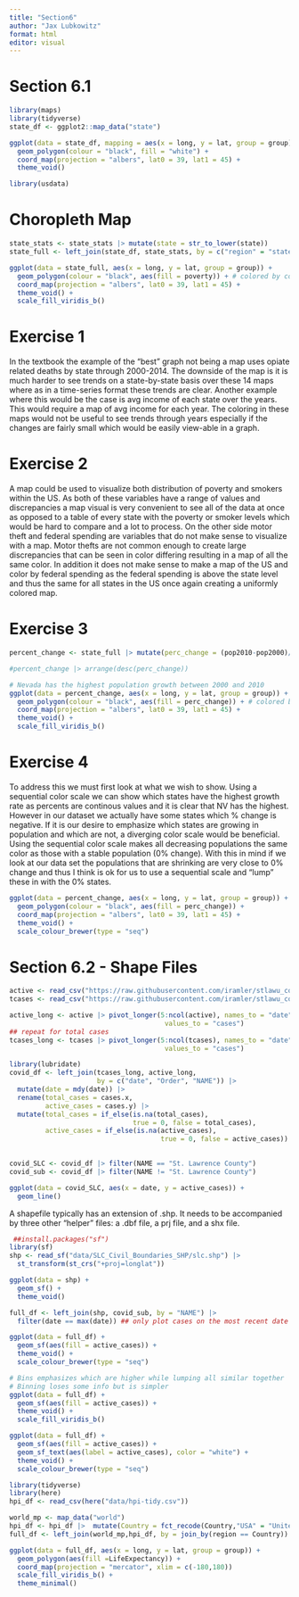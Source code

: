 ```yaml
---
title: "Section6"
author: "Jax Lubkowitz"
format: html
editor: visual
---
```

# Section 6.1
```r
library(maps)
library(tidyverse)
state_df <- ggplot2::map_data("state")
```

```r
ggplot(data = state_df, mapping = aes(x = long, y = lat, group = group)) +
  geom_polygon(colour = "black", fill = "white") +
  coord_map(projection = "albers", lat0 = 39, lat1 = 45) +
  theme_void()
```

```r
library(usdata)
```

# Choropleth Map
```r
state_stats <- state_stats |> mutate(state = str_to_lower(state))
state_full <- left_join(state_df, state_stats, by = c("region" = "state"))

ggplot(data = state_full, aes(x = long, y = lat, group = group)) +
  geom_polygon(colour = "black", aes(fill = poverty)) + # colored by coal variable
  coord_map(projection = "albers", lat0 = 39, lat1 = 45) +
  theme_void() +
  scale_fill_viridis_b()
```

# Exercise 1
In the textbook the example of the "best" graph not being a map uses opiate related deaths by state through 2000-2014. The downside of the map is it is much harder to see trends on a state-by-state basis over these 14 maps where as in a time-series format these trends are clear. Another example where this would be the case is avg income of each state over the years. This would require a map of avg income for each year. The coloring in these maps would not be useful to see trends through years especially if the changes are fairly small which would be easily view-able in a graph.


# Exercise 2
A map could be used to visualize both distribution of poverty and smokers within the US. As both of these variables have a range of values and discrepancies a map visual is very convenient to see all of the data at once as opposed to a table of every state with the poverty or smoker levels which would be hard to compare and a lot to process. On the other side motor theft and federal spending are variables that do not make sense to visualize with a map. Motor thefts are not common enough to create large discrepancies that can be seen in color differing resulting in a map of all the same color. In addition it does not make sense to make a map of the US and color by federal spending as the federal spending is above the state level and thus the same for all states in the US once again creating a uniformly colored map. 

# Exercise 3
```r
percent_change <- state_full |> mutate(perc_change = (pop2010-pop2000)/pop2000)

#percent_change |> arrange(desc(perc_change))

# Nevada has the highest population growth between 2000 and 2010 
ggplot(data = percent_change, aes(x = long, y = lat, group = group)) +
  geom_polygon(colour = "black", aes(fill = perc_change)) + # colored by coal variable
  coord_map(projection = "albers", lat0 = 39, lat1 = 45) +
  theme_void() +
  scale_fill_viridis_b()
```

# Exercise 4
To address this we must first look at what we wish to show. Using a sequential color scale we can show which states have the highest growth rate as percents are continous values and it is clear that NV has the highest. However in our dataset we actually have some states which % change is negative. If it is our desire to emphasize which states are growing in population and which are not, a diverging color scale would be beneficial. Using the sequential color scale makes all decreasing populations the same color as those with a stable population (0% change). With this in mind if we look at our data set the populations that are shrinking are very close to 0% change and thus I think is ok for us to use a sequential scale and "lump" these in with the 0% states.
```r
ggplot(data = percent_change, aes(x = long, y = lat, group = group)) +
  geom_polygon(colour = "black", aes(fill = perc_change)) + 
  coord_map(projection = "albers", lat0 = 39, lat1 = 45) +
  theme_void() +
  scale_colour_brewer(type = "seq")
```

# Section 6.2 - Shape Files

```r
active <- read_csv("https://raw.githubusercontent.com/iramler/stlawu_covid/main/slc_towns_active_cases.csv", n_max = 34)
tcases <- read_csv("https://raw.githubusercontent.com/iramler/stlawu_covid/main/slc_towns_total_cases.csv", n_max = 34)

active_long <- active |> pivot_longer(5:ncol(active), names_to = "date",
                                       values_to = "cases")
## repeat for total cases
tcases_long <- tcases |> pivot_longer(5:ncol(tcases), names_to = "date",
                                       values_to = "cases")

library(lubridate)
covid_df <- left_join(tcases_long, active_long,
                      by = c("date", "Order", "NAME")) |>
  mutate(date = mdy(date)) |>
  rename(total_cases = cases.x,
         active_cases = cases.y) |>
  mutate(total_cases = if_else(is.na(total_cases),
                               true = 0, false = total_cases),
         active_cases = if_else(is.na(active_cases),
                                      true = 0, false = active_cases))
  

covid_SLC <- covid_df |> filter(NAME == "St. Lawrence County")
covid_sub <- covid_df |> filter(NAME != "St. Lawrence County")
```

```r
ggplot(data = covid_SLC, aes(x = date, y = active_cases)) +
  geom_line()
```

A shapefile typically has an extension of .shp. It needs to be accompanied by three other “helper” files: a .dbf file, a prj file, and a shx file.

```r
 ##install.packages("sf")
library(sf)
shp <- read_sf("data/SLC_Civil_Boundaries_SHP/slc.shp") |>
  st_transform(st_crs("+proj=longlat"))
```

```r
ggplot(data = shp) +
  geom_sf() +
  theme_void()
```

```r
full_df <- left_join(shp, covid_sub, by = "NAME") |>
  filter(date == max(date)) ## only plot cases on the most recent date
```

```r
ggplot(data = full_df) +
  geom_sf(aes(fill = active_cases)) +
  theme_void() +
  scale_colour_brewer(type = "seq")
```


```r
# Bins emphasizes which are higher while lumping all similar together
# Binning loses some info but is simpler
ggplot(data = full_df) +
  geom_sf(aes(fill = active_cases)) +
  theme_void() +
  scale_fill_viridis_b()
```


```r
ggplot(data = full_df) +
  geom_sf(aes(fill = active_cases)) +
  geom_sf_text(aes(label = active_cases), color = "white") +
  theme_void() +
  scale_colour_brewer(type = "seq")
```


```r
library(tidyverse)
library(here)
hpi_df <- read_csv(here("data/hpi-tidy.csv"))
```

```r
world_mp <- map_data("world") 
hpi_df <- hpi_df |>  mutate(Country = fct_recode(Country,"USA" = "United States of America"))
full_df <- left_join(world_mp,hpi_df, by = join_by(region == Country)) 

ggplot(data = full_df, aes(x = long, y = lat, group = group)) +
  geom_polygon(aes(fill =LifeExpectancy)) +
  coord_map(projection = "mercator", xlim = c(-180,180))
  scale_fill_viridis_b() +
  theme_minimal()

```
  



